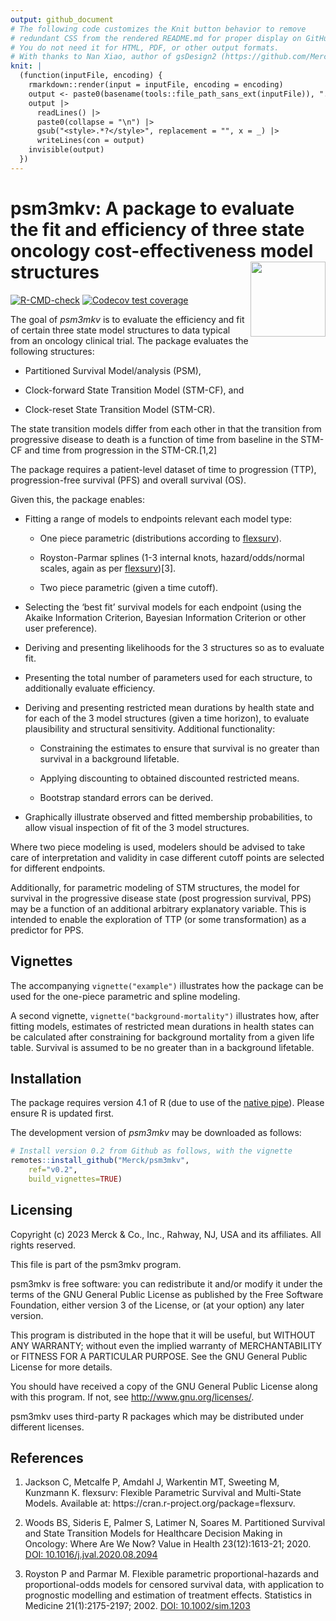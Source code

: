 ```yaml
---
output: github_document
# The following code customizes the Knit button behavior to remove
# redundant CSS from the rendered README.md for proper display on GitHub.
# You do not need it for HTML, PDF, or other output formats.
# With thanks to Nan Xiao, author of gsDesign2 (https://github.com/Merck/gsDesign2).
knit: |
  (function(inputFile, encoding) {
    rmarkdown::render(input = inputFile, encoding = encoding)
    output <- paste0(basename(tools::file_path_sans_ext(inputFile)), ".md")
    output |>
      readLines() |>
      paste0(collapse = "\n") |>
      gsub("<style>.*?</style>", replacement = "", x = _) |>
      writeLines(con = output)
    invisible(output)
  })
---
```


<!-- README.md is generated from README.Rmd. Please edit that file -->

# psm3mkv: A package to evaluate the fit and efficiency of three state oncology cost-effectiveness model structures <img src="man/figures/logo.png" align="right" width="120"/>

<!-- badges: start -->
[![R-CMD-check](https://github.com/Merck/psm3mkv/actions/workflows/R-CMD-check.yaml/badge.svg)](https://github.com/Merck/psm3mkv/actions/workflows/R-CMD-check.yaml)
[![Codecov test coverage](https://codecov.io/gh/Merck/psm3mkv/branch/main/graph/badge.svg)](https://app.codecov.io/gh/Merck/psm3mkv?branch=main)
<!-- badges: end -->

The goal of *psm3mkv* is to evaluate the efficiency and fit of certain three state model structures to data typical from an oncology clinical trial. The package evaluates the following structures:

* Partitioned Survival Model/analysis (PSM),

* Clock-forward State Transition Model (STM-CF), and

* Clock-reset State Transition Model (STM-CR).

The state transition models differ from each other in that the transition from progressive disease to death is a function of time from baseline in the STM-CF and time from progression in the STM-CR.[1,2]

The package requires a patient-level dataset of time to progression (TTP), progression-free survival (PFS) and overall survival (OS).

Given this, the package enables:

* Fitting a range of models to endpoints relevant each model type:
    + One piece parametric (distributions according to [flexsurv](https://cran.r-project.org/package=flexsurv)).
    
    + Royston-Parmar splines (1-3 internal knots, hazard/odds/normal scales, again as per [flexsurv](https://cran.r-project.org/package=flexsurv))[3].
    
    + Two piece parametric (given a time cutoff).

* Selecting the 'best fit' survival models for each endpoint (using the Akaike Information Criterion, Bayesian Information Criterion or other user preference).

* Deriving and presenting likelihoods for the 3 structures so as to evaluate fit.

* Presenting the total number of parameters used for each structure, to additionally evaluate efficiency.

* Deriving and presenting restricted mean durations by health state and for each of the 3 model structures (given a time horizon), to evaluate plausibility and structural sensitivity. Additional functionality:

    + Constraining the estimates to ensure that survival is no greater than survival in a background lifetable.
    
    + Applying discounting to obtained discounted restricted means.
    
    + Bootstrap standard errors can be derived.

* Graphically illustrate observed and fitted membership probabilities, to allow visual inspection of fit of the 3 model structures.

Where two piece modeling is used, modelers should be advised to take care of interpretation and validity in case different cutoff points are selected for different endpoints.

Additionally, for parametric modeling of STM structures, the model for survival in the progressive disease state (post progression survival, PPS) may be a function of an additional arbitrary explanatory variable. This is intended to enable the exploration of TTP (or some transformation) as a predictor for PPS.

## Vignettes

The accompanying `vignette("example")` illustrates how the package can be used for the one-piece parametric and spline modeling.

A second vignette, `vignette("background-mortality")` illustrates how, after fitting models, estimates of restricted mean durations in health states can be calculated after constraining for background mortality from a given life table. Survival is assumed to be no greater than in a background lifetable.

## Installation

The package requires version 4.1 of R (due to use of the [native pipe](https://www.r-bloggers.com/2021/05/the-new-r-pipe/)). Please ensure R is updated first.

The development version of *psm3mkv* may be downloaded as follows:

``` r
# Install version 0.2 from Github as follows, with the vignette
remotes::install_github("Merck/psm3mkv",
    ref="v0.2",
    build_vignettes=TRUE)
```

## Licensing

Copyright (c) 2023 Merck & Co., Inc., Rahway, NJ, USA and its affiliates.
All rights reserved.

This file is part of the psm3mkv program.

psm3mkv is free software: you can redistribute it and/or modify it under the terms of the GNU General Public License as published by the Free Software Foundation, either version 3 of the License, or (at your option) any later version.

This program is distributed in the hope that it will be useful, but WITHOUT ANY WARRANTY; without even the implied warranty of MERCHANTABILITY or FITNESS FOR A PARTICULAR PURPOSE. See the GNU General Public License for more details.

You should have received a copy of the GNU General Public License along with this program. If not, see <http://www.gnu.org/licenses/>.

psm3mkv uses third-party R packages which may be distributed under different
licenses.

## References

1. Jackson C, Metcalfe P, Amdahl J, Warkentin MT, Sweeting M, Kunzmann K. flexsurv: Flexible Parametric Survival and Multi-State Models. Available at: https://cran.r-project.org/package=flexsurv.

2. Woods BS, Sideris E, Palmer S, Latimer N, Soares M. Partitioned Survival and State Transition Models for Healthcare Decision Making in Oncology: Where Are We Now? Value in Health 23(12):1613-21; 2020. [DOI: 10.1016/j.jval.2020.08.2094](https://doi.org/10.1016/j.jval.2020.08.2094)

3. Royston P and Parmar M. Flexible parametric proportional-hazards and proportional-odds models for censored survival data, with application to prognostic modelling and estimation of treatment effects. Statistics in Medicine 21(1):2175-2197; 2002. [DOI: 10.1002/sim.1203](https://doi.org/10.1002/sim.1203)
